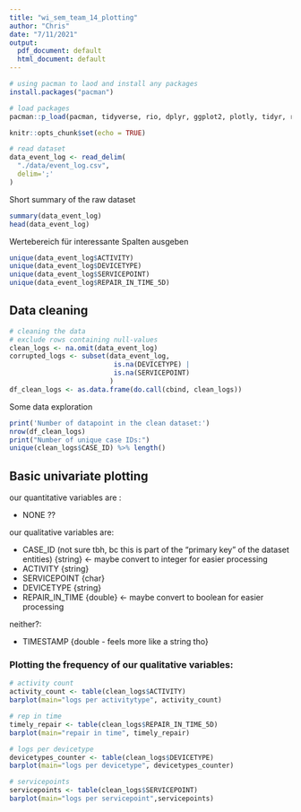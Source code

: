 ```yaml
---
title: "wi_sem_team_14_plotting"
author: "Chris"
date: "7/11/2021"
output:
  pdf_document: default
  html_document: default
---
```


```r
# using pacman to laod and install any packages
install.packages("pacman")

# load packages
pacman::p_load(pacman, tidyverse, rio, dplyr, ggplot2, plotly, tidyr, rmarkdown, tinytex)

knitr::opts_chunk$set(echo = TRUE)
```


```r
# read dataset
data_event_log <- read_delim(
  "./data/event_log.csv",
  delim=';'
)
```

Short summary of the raw dataset
```r
summary(data_event_log)
head(data_event_log)
```

Wertebereich für interessante Spalten ausgeben
```r
unique(data_event_log$ACTIVITY)
unique(data_event_log$DEVICETYPE)
unique(data_event_log$SERVICEPOINT)
unique(data_event_log$REPAIR_IN_TIME_5D)
```

## Data cleaning

```r
# cleaning the data
# exclude rows containing null-values
clean_logs <- na.omit(data_event_log)
corrupted_logs <- subset(data_event_log,
                          is.na(DEVICETYPE) | 
                          is.na(SERVICEPOINT)
                         )
df_clean_logs <- as.data.frame(do.call(cbind, clean_logs))
```

Some data exploration

```r
print('Number of datapoint in the clean dataset:')
nrow(df_clean_logs)
print("Number of unique case IDs:")
unique(clean_logs$CASE_ID) %>% length()
```

## Basic univariate plotting

our quantitative variables are :

* NONE ??

our qualitative variables are:

* CASE_ID (not sure tbh, bc this is part of the "primary key" of the dataset entities) {string} <- maybe convert to integer for easier processing
* ACTIVITY {string}
* SERVICEPOINT {char}
* DEVICETYPE {string}
* REPAIR_IN_TIME {double} <- maybe convert to boolean for easier processing

neither?:

* TIMESTAMP {double - feels more like a string tho}

### Plotting the frequency of our qualitative variables:
```r
# activity count
activity_count <- table(clean_logs$ACTIVITY)
barplot(main="logs per activitytype", activity_count)

# rep in time
timely_repair <- table(clean_logs$REPAIR_IN_TIME_5D)
barplot(main="repair in time", timely_repair)

# logs per devicetype
devicetypes_counter <- table(clean_logs$DEVICETYPE)
barplot(main="logs per devicetype", devicetypes_counter)

# servicepoints
servicepoints <- table(clean_logs$SERVICEPOINT)
barplot(main="logs per servicepoint",servicepoints)
```















